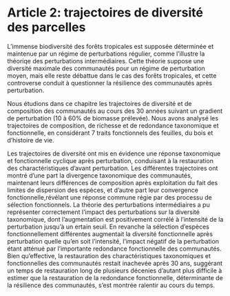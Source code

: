 # Article 2: trajectoires de diversité des parcelles

L'immense biodiversité des forêts tropicales est supposée déterminée et maintenue par un régime de perturbations régulier, comme l'illustre la théoriqe des perturbations intermédiaires.
Cette théorie suppose une diversité maximale des communautés pour un régime de perturbation moyen, mais elle reste débattue dans le cas des forêts tropicales, et cette controverse conduit à questionner la résilience des communautés après perturbation.

Nous étudions dans ce chapitre les trajectoires de diversité et de composition des communautés au cours des 30 années suivant un gradient de perturbation (10 à 60% de biomasse prélevée).
Nous avons analysé les trajectoires de composition, de richesse et de redondance taxonomique et fonctionnelle, en considérant 7 traits fonctionnels des feuilles, du bois et d'histoire de vie.

Les trajectoires de diversité ont mis en évidence une réponse taxonomique et fonctionnelle cyclique après perturbation, conduisant à la restauration des charactéristiques d'avant perturbation.
Les différentes trajectoires ont montré d'une part la divergence taxonomique des communautés, maintenant leurs différences de composition après exploitation du fait des limites de dispersion des espèces, et d'autre part leur convergence fonctionnelle,révélant une réponse commune régie par des processu de sélection fonctionnels.
La théorie des perturbations intermédiaires a pu représenter correctement l'impact des perturbations sur la diversité taxonomique, dont l'augmentation est positivement corrélé à l'intensité de la perturbation jusqu'à un ertain seuil. 
En revanche la sélection d'espèces fonctionnellement différentes augmentait la diversité fonctionnelle après perturbation quelle qu'en soit l'intensité, l'impact négatif de la perturbation étant atténué par l'importante redondance fonctionnelle des communautés.
Bien qu'effective, la restauration des charactéristiques taxonomiques et fonctionnelles des communautés restait inachevée après 30 ans, suggérant un temps de restauration long de plusieurs décenies d'autant plus difficile à estimer que la restauration de la redondance fonctionnelle, déterminante de la résilience des communautés, s'est montrée ralentir au cours du temps.


